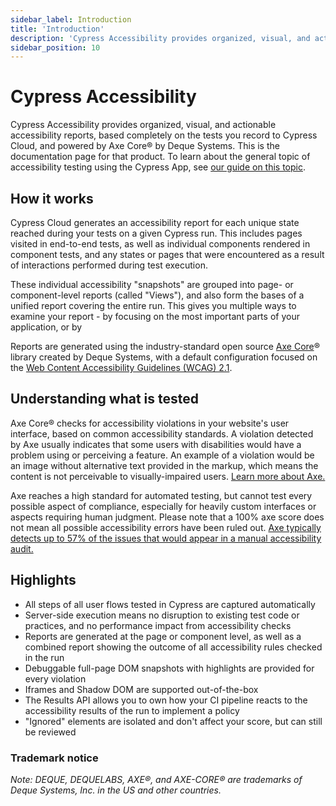 ```yaml
---
sidebar_label: Introduction
title: 'Introduction'
description: 'Cypress Accessibility provides organized, visual, and actionable accessibility reports, based completely on the tests you record to Cypress Cloud, and powered by Axe Core® by Deque Systems.'
sidebar_position: 10
---
```


# Cypress Accessibility

<AccessibilityAddon />

Cypress Accessibility provides organized, visual, and actionable accessibility reports, based completely on the tests you record to Cypress Cloud, and powered by Axe Core® by Deque Systems. This is the documentation page for that product. To learn about the general topic of accessibility testing using the Cypress App, see [our guide on this topic](/app/guides/accessibility-testing).

<DocsImage
  src="/img/accessibility/get-started/cypress-accessibility-overview.png"
  alt="A graphic showing the Cypress Accessibility dashboard including list of rules, views, and the user interface showing how devtools can be used"
/>

## How it works

Cypress Cloud generates an accessibility report for each unique state reached during your tests on a given Cypress run. This includes pages visited in end-to-end tests, as well as individual components rendered in component tests, and any states or pages that were encountered as a result of interactions performed during test execution.

These individual accessibility "snapshots" are grouped into page- or component-level reports (called "Views"), and also form the bases of a unified report covering the entire run. This gives you multiple ways to examine your report - by focusing on the most important parts of your application, or by

Reports are generated using the industry-standard open source [Axe Core](https://github.com/dequelabs/axe-core)® library created by Deque Systems, with a default configuration focused on the [Web Content Accessibility Guidelines (WCAG) 2.1](https://www.w3.org/WAI/standards-guidelines/wcag/).&#x20;

## Understanding what is tested

Axe Core® checks for accessibility violations in your website's user interface, based on common accessibility standards. A violation detected by Axe usually indicates that some users with disabilities would have a problem using or perceiving a feature. An example of a violation would be an image without alternative text provided in the markup, which means the content is not perceivable to visually-impaired users. [Learn more about Axe.](https://github.com/dequelabs/axe-core)

Axe reaches a high standard for automated testing, but cannot test every possible aspect of compliance, especially for heavily custom interfaces or aspects requiring human judgment. Please note that a 100% axe score does not mean all possible accessibility errors have been ruled out. [Axe typically detects up to 57% of the issues that would appear in a manual accessibility audit.](https://www.deque.com/blog/automated-testing-study-identifies-57-percent-of-digital-accessibility-issues/)

## Highlights

* All steps of all user flows tested in Cypress are captured automatically
* Server-side execution means no disruption to existing test code or practices, and no performance impact from accessibility checks
* Reports are generated at the page or component level, as well as a combined report showing the outcome of all accessibility rules checked in the run
* Debuggable full-page DOM snapshots with highlights are provided for every violation
* Iframes and Shadow DOM are supported out-of-the-box
* The Results API allows you to own how your CI pipeline reacts to the accessibility results of the run to implement a policy
* "Ignored" elements are isolated and don't affect your score, but can still be reviewed

### Trademark notice

_Note: DEQUE, DEQUELABS, AXE®, and AXE-CORE® are trademarks of Deque Systems, Inc. in the US and other countries._
